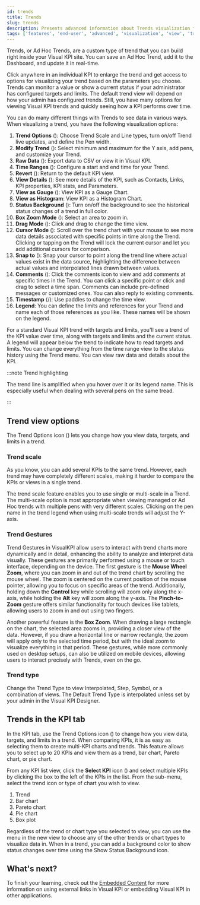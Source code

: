 ```yaml
---
id: trends
title: Trends
slug: trends
description: Presents advanced information about Trends visualization features of Visual KPIs software for an end user.
tags: ['features', 'end-user', 'advanced', 'visualization', 'view', 'trends', 'pen', 'kpi']
---
```



Trends, or Ad Hoc Trends, are a custom type of trend that you can build right inside your Visual KPI site. You can save an Ad Hoc Trend, add it to the Dashboard, and update it in real-time.

Click anywhere in an individual KPI to enlarge the trend and get access to options for visualizing your trend based on the parameters you choose. Trends can monitor a value or show a current status if your administrator has configured targets and limits. The default trend view will depend on how your admin has configured trends. Still, you have many options for viewing Visual KPI trends and quickly seeing how a KPI performs over time.

You can do many different things with Trends to see data in various ways. When visualizing a trend, you have the following visualization options:

1. **Trend Options** (<SvgFont icon="263"/>): Choose Trend Scale and Line types, turn on/off Trend live updates, and define the Pen width.
2. **Modify Trend** (<SvgFont icon="165"/>): Select minimum and maximum for the Y axis, add pens, and customize your Trend.
3. **Raw Data** (<SvgFont icon="182"/>): Export data to CSV or view it in Visual KPI.
4. **Time Ranges** (<SvgFont icon="244"/>): Configure a start and end time for your Trend.
5. **Revert** (<SvgFont icon="222"/>): Return to the default KPI view.
6. **View Details** (<SvgFont icon="200"/>): See more details of the KPI, such as Contacts, Links, KPI properties, KPI stats, and Parameters.
7. **View as Gauge** (<SvgFont icon="178"/>): View KPI as a Gauge Chart.
8. **View as Histogram**: View KPI as a Histogram Chart.
9. **Status Background** (<SvgFont icon="32"/>): Turn on/off the background to see the historical status changes of a trend in full color.
10. **Box Zoom Mode** (<SvgFont icon="123"/>): Select an area to zoom in.
11. **Drag Mode** (<SvgFont icon="180"/>): Click and drag to change the time view.
12. **Cursor Mode** (<SvgFont icon="242"/>): Scroll over the trend chart with your mouse to see more data details associated with specific points in time along the Trend. Clicking or tapping on the Trend will lock the current cursor and let you add additional cursors for comparison.
13. **Snap to** (<SvgFont icon="228"/>): Snap your cursor to point along the trend line where actual values exist in the data source, highlighting the difference between actual values and interpolated lines drawn between values.
14. **Comments** (<SvgFont icon="235"/>): Click the comments icon to view and add comments at specific times in the Trend. You can click a specific point or click and drag to select a time span. Comments can include pre-defined messages or customized ones. You can also reply to existing comments.
15. **Timestamp** (<SvgFont icon="148"/>/<SvgFont icon="149"/>): Use paddles to change the time view.
16. **Legend**: You can define the limits and references for your Trend and name each of those references as you like. These names will be shown on the legend.

<StylizedImage
  imgURL="img/docs/end-user/features/visualization/trends/features-visualization-trendtopbar.png"
  alt="Visualization Trend Options"
/>

For a standard Visual KPI trend with targets and limits, you'll see a trend of the KPI value over time, along with targets and limits and the current status. A legend will appear below the trend to indicate how to read targets and limits. You can change everything from the time range view to the status history using the Trend menu. You can view raw data and details about the KPI.

:::note Trend highlighting

The trend line is amplified when you hover over it or its legend name. This is especially useful when dealing with several pens on the same tread.

:::

## Trend view options

The Trend Options icon (<SvgFont icon="263"/>) lets you change how you view data, targets, and limits in a trend.

### Trend scale

As you know, you can add several KPIs to the same trend. However, each trend may have completely different scales, making it harder to compare the KPIs or views in a single trend.

The trend scale feature enables you to use single or multi-scale in a Trend. The multi-scale option is most appropriate when viewing managed or Ad Hoc trends with multiple pens with very different scales. Clicking on the pen name in the trend legend when using multi-scale trends will adjust the Y-axis.

<StylizedImage
  imgURL="img/docs/end-user/features/visualization/trends/features-visualization-trend-scale.gif"
  alt="Trend scale option"
/>

### Trend Gestures

Trend Gestures in VisualKPI allow users to interact with trend charts more dynamically and in detail, enhancing the ability to analyze and interpret data visually. These gestures are primarily performed using a mouse or touch interface, depending on the device. The first gesture is the **Mouse Wheel Zoom**, where you can zoom in and out of the trend chart by scrolling the mouse wheel. The zoom is centered on the current position of the mouse pointer, allowing you to focus on specific areas of the trend. Additionally, holding down the **Control** key while scrolling will zoom only along the x-axis, while holding the **Alt** key will zoom along the y-axis. The **Pinch-to-Zoom** gesture offers similar functionality for touch devices like tablets, allowing users to zoom in and out using two fingers.

Another powerful feature is the **Box Zoom**. When drawing a large rectangle on the chart, the selected area zooms in, providing a closer view of the data. However, if you draw a horizontal line or narrow rectangle, the zoom will apply only to the selected time period, but with the ideal zoom to visualize everything in that period. These gestures, while more commonly used on desktop setups, can also be utilized on mobile devices, allowing users to interact precisely with Trends, even on the go.

<StylizedImage
  imgURL="img/docs/end-user/features/visualization/trends/features-visualization-trendgestures.gif"
  alt="Trend gestures"
/>

### Trend type

Change the Trend Type to view Interpolated, Step, Symbol, or a combination of views. The Default Trend Type is interpolated unless set by your admin in the Visual KPI Designer.

<StylizedImage
  imgURL="img/docs/end-user/features/visualization/trends/features-trend-scaletype.png"
  alt="Trend View Options"
/>

## Trends in the KPI tab

In the KPI tab, use the Trend Options icon (<SvgFont icon="192"/>) to change how you view data, targets, and limits in a trend. When comparing KPIs, it is as easy as selecting them to create multi-KPI charts and trends. This feature allows you to select up to 20 KPIs and view them as a trend, bar chart, Pareto chart, or pie chart.

From any KPI list view, click the **Select KPI** icon (<SvgFont icon="255"/>) and select multiple KPIs by clicking the box to the left of the KPIs in the list. From the sub-menu, select the trend icon or type of chart you wish to view.

1. Trend
2. Bar chart
3. Pareto chart
4. Pie chart
5. Box plot

<StylizedImage
  imgURL="img/docs/end-user/features/visualization/trends/features-visualization-trendoptions-cut.png"
  alt="Visualization Trend Options"
/>

Regardless of the trend or chart type you selected to view, you can use the menu in the new view to choose any of the other trends or chart types to visualize data in. When in a trend, you can add a background color to show status changes over time using the Show Status Background icon.

## What's next?

To finish your learning, check out the [Embedded Content](/docs/end-user/features/visualizations/embedded-content) for more information on using external links in Visual KPI or embedding Visual KPI in other applications.
